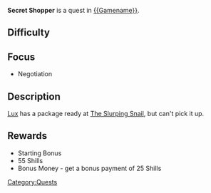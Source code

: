 {{stub}}
'''Secret Shopper''' is a quest in [[{{Gamename}}]]. 
==Difficulty==
{{Difficulty|diff1}}

==Focus==
* Negotiation

==Description==
[[Lux]] has a package ready at [[The Slurping Snail]], but can't pick it up.

==Rewards==
* Starting Bonus
* 55 Shills
* Bonus Money - get a bonus payment of 25 Shills
[[Category:Quests]]